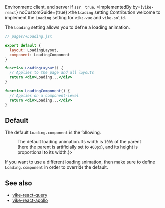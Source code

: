 
Environment: client, and server if <Link href="/ssr">`ssr: true`</Link>.
<ImplementedBy by={<code>vike-react</code>} noCustomGuide={true}>the `Loading` setting</ImplementedBy>
<Contribution>
  Contribution welcome to implement the `Loading` setting for `vike-vue` and `vike-solid`.
</Contribution>

The `Loading` setting allows you to define a loading animation.

```jsx
// pages/+Loading.jsx

export default {
  layout: LoadingLayout,
  component: LoadingComponent
}

function LoadingLayout() {
  // Applies to the page and all layouts
  return <div>Loading...</div>
}

function LoadingComponent() {
  // Applies on a component-level
  return <div>Loading...</div>
}
```


## Default

The default `Loading.component` is the following.

<Figure width={400} text={<>The default loading animation. Its width is <code>100%</code> of the parent (here the parent is artificially set to <code>400px</code>), and its height is proportional to its width.</>}>
  <LoadingComponent />
</Figure>

If you want to use a different loading animation, then make sure to define `Loading.component` in order to override the default.


## See also

- [vike-react-query](https://github.com/vikejs/vike-react/tree/main/packages/vike-react-query#readme)
- [vike-react-apollo](https://github.com/vikejs/vike-react/tree/main/packages/vike-react-apollo#readme)
